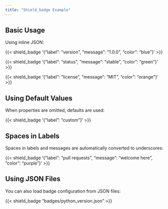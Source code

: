 ```yaml
---
title: "Shield_badge Example"
---
```


## Basic Usage

Using inline JSON:

{{< shield_badge '{"label": "version", "message": "1.0.0", "color": "blue"}' >}}

{{< shield_badge '{"label": "status", "message": "stable", "color": "green"}' >}}

{{< shield_badge '{"label": "license", "message": "MIT", "color": "orange"}' >}}

## Using Default Values

When properties are omitted, defaults are used:

{{< shield_badge '{"label": "custom"}' >}}

## Spaces in Labels

Spaces in labels and messages are automatically converted to underscores:

{{< shield_badge '{"label": "pull requests", "message": "welcome here", "color": "purple"}' >}}

## Using JSON Files

You can also load badge configuration from JSON files:

{{< shield_badge "badges/python_version.json" >}}
